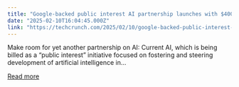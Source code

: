 ```yaml
---
title: "Google-backed public interest AI partnership launches with $400M+ for open ecosystem building"
date: "2025-02-10T16:04:45.000Z"
link: "https://techcrunch.com/2025/02/10/google-backed-public-interest-ai-partnership-launches-with-400m-pledged-for-open-ecosystem-building/"
---
```


Make room for yet another partnership on AI: Current AI, which is being billed as a &#8220;public interest&#8221; initiative focused on fostering and steering development of artificial intelligence in...

[Read more](https://techcrunch.com/2025/02/10/google-backed-public-interest-ai-partnership-launches-with-400m-pledged-for-open-ecosystem-building/)
